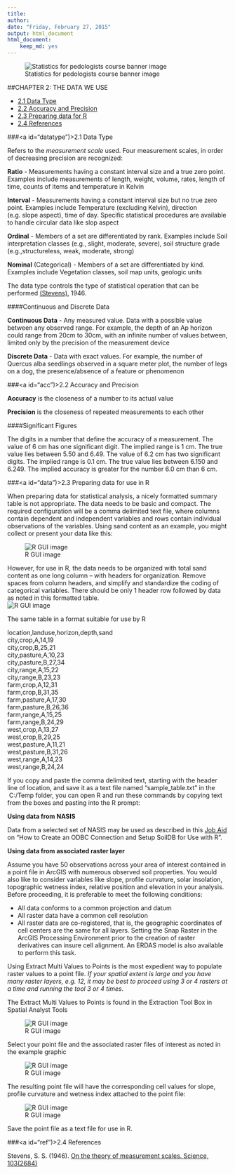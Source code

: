 ---
title:
author:
date: "Friday, February 27, 2015"
output: html_document
html_document:
    keep_md: yes
---
![Statistics for pedologists course banner image](logo.jpg)  

##CHAPTER 2: THE DATA WE USE

 * [2.1 Data Type](#datatype)
 * [2.2 Accuracy and Precision](#acc) 
 * [2.3 Preparing data for R](#data)
 * [2.4 References](#ref)

 
###<a id="datatype")></a>2.1  Data Type   

Refers to the _measurement scale_ used. Four measurement scales, in order of decreasing precision are recognized:  

**Ratio** - Measurements having a constant interval size and a true zero point. Examples include measurements of length, weight, volume, rates, length of time, counts of items and temperature in Kelvin  

**Interval** - Measurements having a constant interval size but no true zero point. Examples include Temperature (excluding Kelvin), direction (e.g. slope aspect), time of day. Specific statistical procedures are available to handle circular data like slop aspect  

**Ordinal** - Members of a set are differentiated by rank. Examples include Soil interpretation classes (e.g., slight, moderate, severe), soil structure grade (e.g.,structureless, weak, moderate, strong)  

**Nominal** (Categorical) - Members of a set are differentiated by kind. Examples include Vegetation classes, soil map units, geologic units  

The data type controls the type of statistical operation that can be performed [(Stevens)](#ref), 1946.  

####Continuous and Discrete Data 

**Continuous Data** - Any measured value. Data with a possible value between any observed range. For example, the depth of an Ap horizon could range from 20cm to 30cm, with an infinite number of values between, limited only by the precision of the measurement device  

**Discrete Data** - Data with exact values. For example, the number of Quercus alba seedlings observed in a square meter plot, the number of legs on a dog, the presence/absence of a feature or phenomenon  

###<a id="acc")></a>2.2  Accuracy and Precision  

**Accuracy** is the closeness of a number to its actual value  

**Precision** is the closeness of repeated measurements to each other  

####Significant Figures  

The digits in a number that define the accuracy of a measurement. The value of 6 cm has one significant digit. The implied range is 1 cm. The true value lies between 5.50 and 6.49. The value of 6.2 cm has two significant digits. The implied range is 0.1 cm. The true value lies between 6.150 and 6.249. The implied accuracy is greater for the number 6.0 cm than 6 cm.  

###<a id="data")></a>2.3  Preparing data for use in R  

When preparing data for statistical analysis, a nicely formatted summary table is not appropriate. The data needs to be basic and compact.  The required configuration will be a comma delimited text file, where columns contain dependent and independent variables and rows contain individual observations of the variables.  Using sand content as an example, you might collect or present your data like this:  

![R GUI image](ch2jpg/ch2_fig1.jpg)  

However, for use in R, the data needs to be organized with total sand content as one long column – with headers for organization.  Remove spaces from column headers, and simplify and standardize the coding of categorical variables.  There should be only 1 header row followed by data as noted in this formatted table.  
![R GUI image](ch2jpg/ch2_fig2.jpg)  

The same table in a format suitable for use by R  

location,landuse,horizon,depth,sand  
city,crop,A,14,19    
city,crop,B,25,21  
city,pasture,A,10,23    
city,pasture,B,27,34  
city,range,A,15,22  
city,range,B,23,23  
farm,crop,A,12,31  
farm,crop,B,31,35  
farm,pasture,A,17,30  
farm,pasture,B,26,36  
farm,range,A,15,25  
farm,range,B,24,29  
west,crop,A,13,27  
west,crop,B,29,25  
west,pasture,A,11,21  
west,pasture,B,31,26  
west,range,A,14,23  
west,range,B,24,24  

If you copy and paste the comma delimited text, starting with the header line of location, and save it as a text file named “sample_table.txt” in the \ C:/Temp\ folder, you can open R and run these commands by copying text from the boxes and pasting into the R prompt:  

**Using data from NASIS**  

Data from a selected set of NASIS may be used as described in this [Job Aid](http://www.nrcs.usda.gov/wps/PA_NRCSConsumption/download?cid=stelprdb1237479&ext=pdf) on “How to Create an ODBC Connection and Setup SoilDB for Use with R”.  

**Using data from associated raster layer**  

Assume you have 50 observations across your area of interest contained in a point file in ArcGIS with numerous observed soil properties. You would also like to consider variables like slope, profile curvature, solar insolation, topographic wetness index, relative position and elevation in your analysis. Before proceeding, it is preferable to meet the following conditions:  

 - All data conforms to a common projection and datum
 - All raster data have a common cell resolution
 - All raster data are co-registered, that is, the geographic coordinates of cell centers are the same for all layers. Setting the Snap Raster in the ArcGIS Processing Environment prior to the creation of raster derivatives can insure cell alignment. An ERDAS model is also available to perform this task.  
 
Using Extract Multi Values to Points is the most expedient way to populate raster values to a point file. _If your spatial extent is large and you have many raster layers, e.g. 12, it may be best to proceed using 3 or 4 rasters at a time and running the tool 3 or 4 times_.  

The Extract Multi Values to Points is found in the Extraction Tool Box in Spatial Analyst Tools  

![R GUI image](ch2jpg/ch2_fig3.jpg)  

Select your point file and the associated raster files of interest as noted in the example graphic  

![R GUI image](ch2jpg/ch2_fig4.jpg)  

The resulting point file will have the corresponding cell values for slope, profile curvature and wetness index attached to the point file:  

![R GUI image](ch2jpg/ch2_fig5.jpg)  

Save the point file as a text file for use in R.  

###<a id="ref")></a>2.4  References  

Stevens, S. S. (1946). [On the theory of measurement scales. Science, 103(2684)](http://www.sciencemag.org/content/103/2684/677.full.pdf)  














